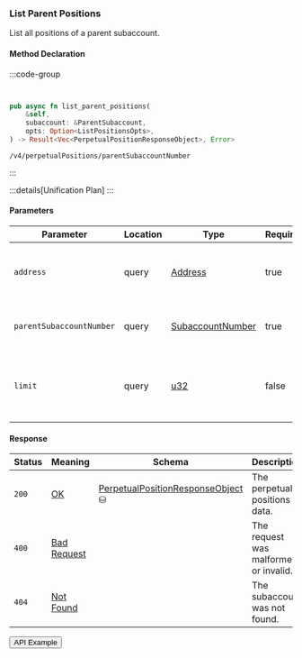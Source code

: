 
### List Parent Positions

List all positions of a parent subaccount.

#### Method Declaration

:::code-group

```python [Python]

```

```typescript [TypeScript]

```

```rust [Rust]
pub async fn list_parent_positions(
    &self,
    subaccount: &ParentSubaccount,
    opts: Option<ListPositionsOpts>,
) -> Result<Vec<PerpetualPositionResponseObject>, Error>
```

```url [API]
/v4/perpetualPositions/parentSubaccountNumber
```

:::

:::details[Unification Plan]
:::

#### Parameters

| Parameter                | Location | Type               | Required | Description                                                  |
| ------------------------ | -------- | ------------------ | -------- | ------------------------------------------------------------ |
| `address`                | query    | [Address]          | true     | The wallet address that owns the account.                    |
| `parentSubaccountNumber` | query    | [SubaccountNumber] | true     | Subaccount number of the parent subaccount.                  |
| `limit`                  | query    | [u32]              | false    | Maximum number of asset positions to return in the response. |

#### Response

| Status | Meaning       | Schema                              | Description                           |
| ------ | ------------- | ----------------------------------- | ------------------------------------- |
| `200`  | [OK]          | [PerpetualPositionResponseObject] ⛁ | The perpetual positions data.         |
| `400`  | [Bad Request] |                                     | The request was malformed or invalid. |
| `404`  | [Not Found]   |                                     | The subaccount was not found.         |

<Button href="https://indexer.v4testnet.dydx.exchange/v4/perpetualPositions/parentSubaccountNumber?address=dydx14zzueazeh0hj67cghhf9jypslcf9sh2n5k6art&parentSubaccountNumber=0">
  API Example
</Button>

[Address]: /types/address
[SubaccountNumber]: /types/subaccount_number
[OK]: /types/ok
[PerpetualPositionResponseObject]: /types/perpetual_position_response_object
[Address]: /types/address
[u32]: /types/u32
[OK]: /types/ok
[PerpetualPositionResponseObject]: /types/perpetual_position_response_object
[Bad Request]: /types/bad-request
[Not Found]: /types/not-found
